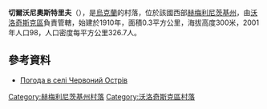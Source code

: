 {{coord|49|42|8|N|26|30|57|E|scale:100000|display=title}}

'''切爾沃尼奧斯特里夫'''（{{lang-uk|Червоний Острів}}），是[[烏克蘭|烏克蘭]]的村落，位於該國西部[[赫梅利尼茨基州|赫梅利尼茨基州]]，由[[沃洛奇斯克區|沃洛奇斯克區]]負責管轄，始建於1910年，面積0.3平方公里，海拔高度300米，2001年人口98，人口密度每平方公里326.7人。

==參考資料==
* [http://weather.in.ua/ua/hmel'nickaja/28081 Погода в селі Червоний Острів]{{Wayback|url=http://weather.in.ua/ua/hmel%27nickaja/28081 |date=20111220054305 }}

{{DEFAULTSORT:Червоний Острів}}
[[Category:赫梅利尼茨基州村落|Category:赫梅利尼茨基州村落]]
[[Category:沃洛奇斯克區村落|Category:沃洛奇斯克區村落]]


{{Khmelnytskyi-geo-stub}}
